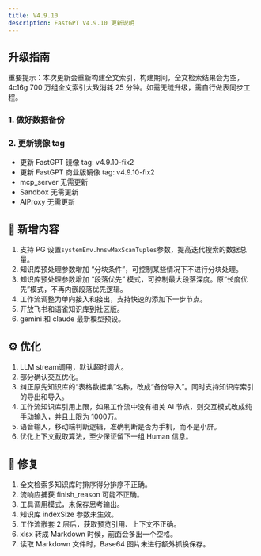 ```yaml
---
title: V4.9.10
description: FastGPT V4.9.10 更新说明
---
```


## 升级指南

重要提示：本次更新会重新构建全文索引，构建期间，全文检索结果会为空，4c16g 700 万组全文索引大致消耗 25 分钟。如需无缝升级，需自行做表同步工程。

### 1. 做好数据备份

### 2. 更新镜像 tag

- 更新 FastGPT 镜像 tag: v4.9.10-fix2
- 更新 FastGPT 商业版镜像 tag: v4.9.10-fix2
- mcp_server 无需更新
- Sandbox 无需更新
- AIProxy 无需更新

## 🚀 新增内容

1. 支持 PG 设置`systemEnv.hnswMaxScanTuples`参数，提高迭代搜索的数据总量。
2. 知识库预处理参数增加 “分块条件”，可控制某些情况下不进行分块处理。
3. 知识库预处理参数增加 “段落优先” 模式，可控制最大段落深度。原“长度优先”模式，不再内嵌段落优先逻辑。
4. 工作流调整为单向接入和接出，支持快速的添加下一步节点。
5. 开放飞书和语雀知识库到社区版。
6. gemini 和 claude 最新模型预设。

## ⚙️ 优化

1. LLM stream调用，默认超时调大。
2. 部分确认交互优化。
3. 纠正原先知识库的“表格数据集”名称，改成“备份导入”。同时支持知识库索引的导出和导入。
4. 工作流知识库引用上限，如果工作流中没有相关 AI 节点，则交互模式改成纯手动输入，并且上限为 1000万。
5. 语音输入，移动端判断逻辑，准确判断是否为手机，而不是小屏。
6. 优化上下文截取算法，至少保证留下一组 Human 信息。

## 🐛 修复

1. 全文检索多知识库时排序得分排序不正确。
2. 流响应捕获 finish_reason 可能不正确。
3. 工具调用模式，未保存思考输出。
4. 知识库 indexSize 参数未生效。
5. 工作流嵌套 2 层后，获取预览引用、上下文不正确。
6. xlsx 转成 Markdown 时候，前面会多出一个空格。
7. 读取 Markdown 文件时，Base64 图片未进行额外抓换保存。

